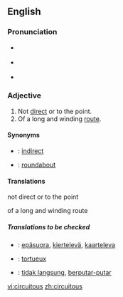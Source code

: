 ==English==

===Pronunciation===
*{{italbrac|[[RP]]}} {{IPA|/sɜːˈkjuːɪtəs/}}
*{{italbrac|US}} {{IPA|/sɚˈkjuːətəs/ ''or'' /sɚˈkjuːɪtəs/}}
*{{audio|en-us-circuitous.ogg|Audio (US)}}

===Adjective===
{{en-adj}}

# Not [[direct]] or to the point.
# Of a long and winding [[route]].

====Synonyms====
*{{italbrac|not direct}}: [[indirect]]
*{{italbrac|of a winding route}}: [[roundabout]]

====Translations====
;not direct or to the point
{{top}}
{{bottom}}

;of a long and winding route
{{top}}
{{bottom}}

=====Translations to be checked=====
{{checktrans}}
*{{ttbc|Finnish}}: [[epäsuora]], [[kiertelevä]], [[kaarteleva]]
*{{ttbc|French}}: [[tortueux]]
*{{ttbc|Indonesian}}: [[tidak langsung]], [[putar|berputar-putar]]

[[vi:circuitous]]
[[zh:circuitous]]